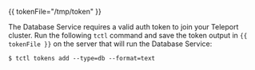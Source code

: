 {{ tokenFile="/tmp/token" }}

The Database Service requires a valid auth token to join your Teleport cluster.
Run the following `tctl` command and save the token output in `{{ tokenFile }}`
on the server that will run the Database Service:

```code
$ tctl tokens add --type=db --format=text
```
